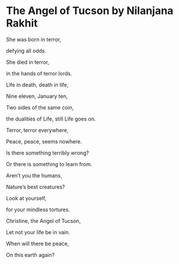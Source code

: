 # The Angel of Tucson by Nilanjana Rakhit


She was born in terror,

defying all odds.

She died in terror,

in the hands of terror lords.

Life in death, death in life,

Nine eleven, January ten,

Two sides of the same coin,

the  dualities of Life, still Life goes on.

Terror, terror everywhere,

Peace, peace, seems nowhere.

Is there something terribly wrong?

Or there is something to learn from.

Aren't you the humans,

Nature's best creatures?

Look at yourself,

for your mindless tortures.

Christine, the Angel of Tucson,

Let not your life be in vain.

When will there be peace,

On this earth again?

